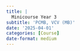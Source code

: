 ```yaml
---
title: |
  Minicourse Year 3
subtitle: 'PCMB, VCV (MB)'
date: '2025-04-01'
categories: [Course]
date-format: medium 
---
```



